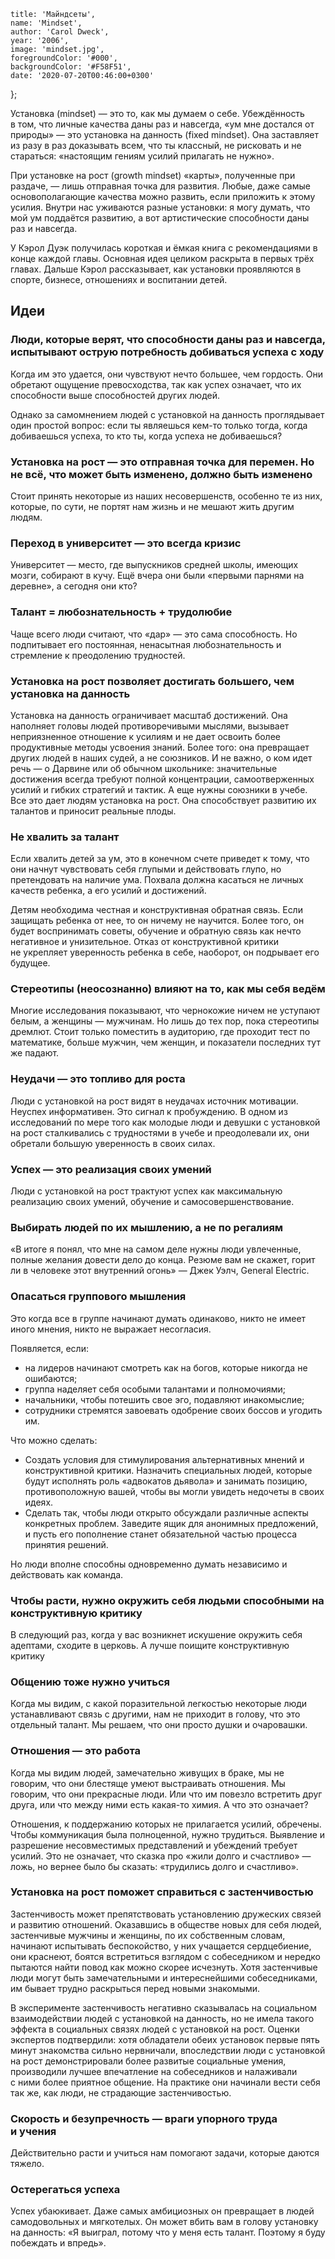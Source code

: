 

    title: 'Майндсеты',
    name: 'Mindset',
    author: 'Carol Dweck',
    year: '2006',
    image: 'mindset.jpg',
    foregroundColor: '#000',
    backgroundColor: '#F58F51',
    date: '2020-07-20T00:46:00+0300'
};

Установка (mindset) — это то, как мы думаем о себе. Убеждённость в том, что личные качества даны раз и навсегда, «ум мне достался от природы» — это установка на данность (fixed mindset). Она заставляет из разу в раз доказывать всем, что ты классный, не рисковать и не стараться: «настоящим гениям усилий прилагать не нужно».

При установке на рост (growth mindset) «карты», полученные при раздаче, — лишь отправная точка для развития. Любые, даже самые основополагающие качества можно развить, если приложить к этому усилия. Внутри нас уживаются разные установки: я могу думать, что мой ум поддаётся развитию, а вот артистические способности даны раз и навсегда.

У Кэрол Дуэк получилась короткая и ёмкая книга с рекомендациями в конце каждой главы. Основная идея целиком раскрыта в первых трёх главах. Дальше Кэрол рассказывает, как установки проявляются в спорте, бизнесе, отношениях и воспитании детей.

## Идеи

### Люди, которые верят, что способности даны раз и навсегда, испытывают острую потребность добиваться успеха с ходу

Когда им это удается, они чувствуют нечто большее, чем гордость. Они обретают ощущение превосходства, так как успех означает, что их способности выше способностей других людей.

Однако за самомнением людей с установкой на данность проглядывает один простой вопрос: если ты являешься кем-то только тогда, когда добиваешься успеха, то кто ты, когда успеха не добиваешься?

### Установка на рост — это отправная точка для перемен. Но не всё, что может быть изменено, должно быть изменено

Стоит принять некоторые из наших несовершенств, особенно те из них, которые, по сути, не портят нам жизнь и не мешают жить другим людям.

### Переход в университет — это всегда кризис

Университет — место, где выпускников средней школы, имеющих мозги, собирают в кучу. Ещё вчера они были «первыми парнями на деревне», а сегодня они кто?

### Талант = любознательность + трудолюбие

Чаще всего люди считают, что «дар» — это сама способность. Но подпитывает его постоянная, ненасытная любознательность и стремление к преодолению трудностей.

### Установка на рост позволяет достигать большего, чем установка на данность

Установка на данность ограничивает масштаб достижений. Она наполняет головы людей противоречивыми мыслями, вызывает неприязненное отношение к усилиям и не дает освоить более продуктивные методы усвоения знаний. Более того: она превращает других людей в наших судей, а не союзников. И не важно, о ком идет речь — о Дарвине или об обычном школьнике: значительные достижения всегда требуют полной концентрации, самоотверженных усилий и гибких стратегий и тактик. А еще нужны союзники в учебе. Все это дает людям установка на рост. Она способствует развитию их талантов и приносит реальные плоды.

### Не хвалить за талант

Если хвалить детей за ум, это в конечном счете приведет к тому, что они начнут чувствовать себя глупыми и действовать глупо, но претендовать на наличие ума. Похвала должна касаться не личных качеств ребенка, а его усилий и достижений.

Детям необходима честная и конструктивная обратная связь. Если защищать ребенка от нее, то он ничему не научится. Более того, он будет воспринимать советы, обучение и обратную связь как нечто негативное и унизительное. Отказ от конструктивной критики не укрепляет уверенность ребенка в себе, наоборот, он подрывает его будущее.

### Стереотипы (неосознанно) влияют на то, как мы себя ведём

Многие исследования показывают, что чернокожие ничем не уступают белым, а женщины — мужчинам. Но лишь до тех пор, пока стереотипы дремлют. Стоит только поместить в аудиторию, где проходит тест по математике, больше мужчин, чем женщин, и показатели последних тут же падают.

### Неудачи — это топливо для роста

Люди с установкой на рост видят в неудачах источник мотивации. Неуспех информативен. Это сигнал к пробуждению. В одном из исследований по мере того как молодые люди и девушки с установкой на рост сталкивались с трудностями в учебе и преодолевали их, они обретали большую уверенность в своих силах.

### Успех — это реализация своих умений

Люди с установкой на рост трактуют успех как максимальную реализацию своих умений, обучение и самосовершенствование.

### Выбирать людей по их мышлению, а не по регалиям

«В итоге я понял, что мне на самом деле нужны люди увлеченные, полные желания довести дело до конца. Резюме вам не скажет, горит ли в человеке этот внутренний огонь» — Джек Уэлч, General Electric.

### Опасаться группового мышления

Это когда все в группе начинают думать одинаково, никто не имеет иного мнения, никто не выражает несогласия.

Появляется, если:

-   на лидеров начинают смотреть как на богов, которые никогда не ошибаются;
-   группа наделяет себя особыми талантами и полномочиями;
-   начальники, чтобы потешить свое эго, подавляют инакомыслие;
-   сотрудники стремятся завоевать одобрение своих боссов и угодить им.

Что можно сделать:

-   Создать условия для стимулирования альтернативных мнений и конструктивной критики. Назначить специальных людей, которые будут исполнять роль «адвокатов дьявола» и занимать позицию, противоположную вашей, чтобы вы могли увидеть недочеты в своих идеях.
-   Сделать так, чтобы люди открыто обсуждали различные аспекты конкретных проблем. Заведите ящик для анонимных предложений, и пусть его пополнение станет обязательной частью процесса принятия решений.

Но люди вполне способны одновременно думать независимо и действовать как команда.

### Чтобы расти, нужно окружить себя людьми способными на конструктивную критику

В следующий раз, когда у вас возникнет искушение окружить себя адептами, сходите в церковь. А лучше поищите конструктивную критику

### Общению тоже нужно учиться

Когда мы видим, с какой поразительной легкостью некоторые люди устанавливают связь с другими, нам не приходит в голову, что это отдельный талант. Мы решаем, что они просто душки и очаровашки.

### Отношения — это работа

Когда мы видим людей, замечательно живущих в браке, мы не говорим, что они блестяще умеют выстраивать отношения. Мы говорим, что они прекрасные люди. Или что им повезло встретить друг друга, или что между ними есть какая-то химия. А что это означает?

Отношения, к поддержанию которых не прилагается усилий, обречены. Чтобы коммуникация была полноценной, нужно трудиться. Выявление и разрешение несовместимых представлений и убеждений требует усилий. Это не означает, что сказка про «жили долго и счастливо» — ложь, но вернее было бы сказать: «трудились долго и счастливо».

### Установка на рост поможет справиться с застенчивостью

Застенчивость может препятствовать установлению дружеских связей и развитию отношений. Оказавшись в обществе новых для себя людей, застенчивые мужчины и женщины, по их собственным словам, начинают испытывать беспокойство, у них учащается сердцебиение, они краснеют, боятся встретиться взглядом с собеседником и нередко пытаются найти повод как можно скорее исчезнуть. Хотя застенчивые люди могут быть замечательными и интереснейшими собеседниками, им бывает трудно раскрыться перед новыми знакомыми.

В эксперименте застенчивость негативно сказывалась на социальном взаимодействии людей с установкой на данность, но не имела такого эффекта в социальных связях людей с установкой на рост. Оценки экспертов подтвердили: хотя обладатели обеих установок первые пять минут знакомства сильно нервничали, впоследствии люди с установкой на рост демонстрировали более развитые социальные умения, производили лучшее впечатление на собеседников и налаживали с ними более приятное общение. На практике они начинали вести себя так же, как люди, не страдающие застенчивостью.

### Скорость и безупречность — враги упорного труда и учения

Действительно расти и учиться нам помогают задачи, которые даются тяжело.

### Остерегаться успеха

Успех убаюкивает. Даже самых амбициозных он превращает в людей самодовольных и мягкотелых. Он может вбить вам в голову установку на данность: «Я выиграл, потому что у меня есть талант. Поэтому я буду побеждать и впредь».
